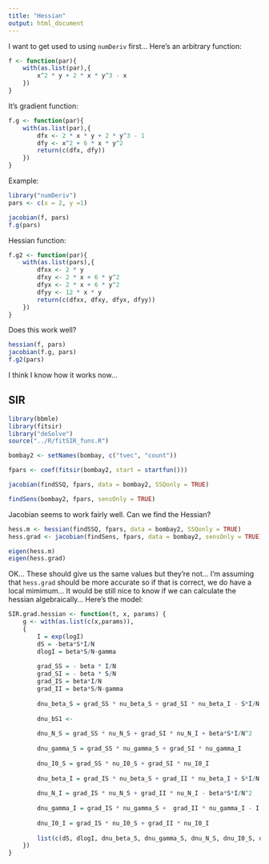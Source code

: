```yaml
---
title: "Hessian"
output: html_document
---
```


I want to get used to using `numDeriv` first... Here's an arbitrary function:

```r
f <- function(par){
    with(as.list(par),{
        x^2 * y + 2 * x * y^3 - x 
    })
}

```

It's gradient function:

```r
f.g <- function(par){
    with(as.list(par),{
        dfx <- 2 * x * y + 2 * y^3 - 1
        dfy <- x^2 + 6 * x * y^2
        return(c(dfx, dfy))
    })
}

```

Example:

```r

library("numDeriv")
pars <- c(x = 2, y =1)

jacobian(f, pars)
f.g(pars)

```

Hessian function:

```r

f.g2 <- function(par){
    with(as.list(pars),{
        dfxx <- 2 * y
        dfxy <- 2 * x + 6 * y^2
        dfyx <- 2 * x + 6 * y^2
        dfyy <- 12 * x * y
        return(c(dfxx, dfxy, dfyx, dfyy))
    })
}

```

Does this work well?

```r

hessian(f, pars)
jacobian(f.g, pars)
f.g2(pars)

```

I think I know how it works now...

## SIR

```r
library(bbmle)
library(fitsir)
library("deSolve")
source("../R/fitSIR_funs.R")

bombay2 <- setNames(bombay, c("tvec", "count"))

fpars <- coef(fitsir(bombay2, start = startfun()))

jacobian(findSSQ, fpars, data = bombay2, SSQonly = TRUE)

findSens(bombay2, fpars, sensOnly = TRUE)

```

Jacobian seems to work fairly well. Can we find the Hessian?

```r
hess.m <- hessian(findSSQ, fpars, data = bombay2, SSQonly = TRUE)
hess.grad <- jacobian(findSens, fpars, data = bombay2, sensOnly = TRUE)

eigen(hess.m)
eigen(hess.grad)
```

OK... These should give us the same values but they're not... I'm assuming that `hess.grad` should be more accurate so if that is correct, we do have a local mimimum... It would be still nice to know if we can calculate the hessian algebraically... Here's the model:

```r
SIR.grad.hessian <- function(t, x, params) {
    g <- with(as.list(c(x,params)),
    {
        I = exp(logI)
        dS = -beta*S*I/N
        dlogI = beta*S/N-gamma
        
        grad_SS = - beta * I/N
        grad_SI = - beta * S/N
        grad_IS = beta*I/N
        grad_II = beta*S/N-gamma
    
        dnu_beta_S = grad_SS * nu_beta_S + grad_SI * nu_beta_I - S*I/N
        
        dnu_bS1 <- 
	
        dnu_N_S = grad_SS * nu_N_S + grad_SI * nu_N_I + beta*S*I/N^2
	
        dnu_gamma_S = grad_SS * nu_gamma_S + grad_SI * nu_gamma_I
	
        dnu_I0_S = grad_SS * nu_I0_S + grad_SI * nu_I0_I
	
        dnu_beta_I = grad_IS * nu_beta_S + grad_II * nu_beta_I + S*I/N
	
        dnu_N_I = grad_IS * nu_N_S + grad_II * nu_N_I - beta*S*I/N^2
	
        dnu_gamma_I = grad_IS * nu_gamma_S +  grad_II * nu_gamma_I - I
	
        dnu_I0_I = grad_IS * nu_I0_S + grad_II * nu_I0_I
	
        list(c(dS, dlogI, dnu_beta_S, dnu_gamma_S, dnu_N_S, dnu_I0_S, dnu_beta_I, dnu_gamma_I, dnu_N_I, dnu_I0_I), I = I)
    })
}

```

